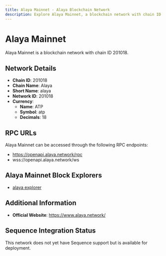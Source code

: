 ```yaml
--- 
title: Alaya Mainnet - Alaya Blockchain Network
description: Explore Alaya Mainnet, a blockchain network with chain ID 201018. Learn about its native currency, ATP, and how to interact with the network.
---
```


# Alaya Mainnet

Alaya Mainnet is a blockchain network with chain ID 201018.

## Network Details

- **Chain ID**: 201018
- **Chain Name**: Alaya
- **Short Name**: alaya
- **Network ID**: 201018
- **Currency**: 
  - **Name**: ATP
  - **Symbol**: atp
  - **Decimals**: 18

## RPC URLs

Alaya Mainnet can be accessed through the following RPC endpoints:

- https://openapi.alaya.network/rpc
- wss://openapi.alaya.network/ws

## Alaya Mainnet Block Explorers

- [alaya explorer](https://scan.alaya.network)

## Additional Information

- **Official Website**: https://www.alaya.network/

## Sequence Integration Status

This network does not yet have Sequence support but is available for deployment.
